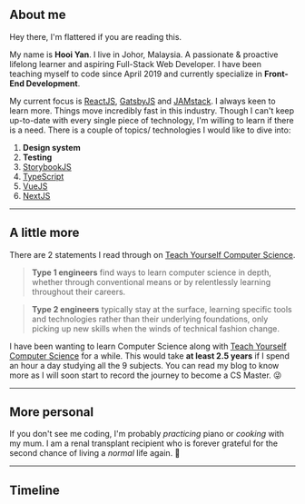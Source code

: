 
## About me

Hey there, I'm flattered if you are reading this.

My name is **Hooi Yan**. I live in Johor, Malaysia. A passionate & proactive lifelong learner and aspiring Full-Stack Web Developer. I have been teaching myself to code since April 2019 and currently specialize in **Front-End Development**.

My current focus is [ReactJS](https://reactjs.org/), [GatsbyJS](https://www.gatsbyjs.org/) and [JAMstack](https://jamstack.org/). I always keen to learn more. Things move incredibly fast in this industry. Though I can't keep up-to-date with every single piece of technology, I'm willing to learn if there is a need. There is a couple of topics/ technologies I would like to dive into:

1. **Design system**
2. **Testing**
3. [StorybookJS](https://storybook.js.org/)
4. [TypeScript](https://www.typescriptlang.org/)
5. [VueJS](https://vuejs.org/)
6. [NextJS](https://nextjs.org/)

---

## A little more

There are 2 statements I read through on [Teach Yourself Computer Science](https://teachyourselfcs.com/).

> **Type 1 engineers** find ways to learn computer science in depth, whether through conventional means or by relentlessly learning throughout their careers.

> **Type 2 engineers** typically stay at the surface, learning specific tools and technologies rather than their underlying foundations, only picking up new skills when the winds of technical fashion change.

I have been wanting to learn Computer Science along with [Teach Yourself Computer Science](https://teachyourselfcs.com/) for a while. This would take **at least 2.5 years** if I spend an hour a day studying all the 9 subjects. You can read my blog to know more as I will soon start to record the journey to become a CS Master. 😜

---

## More personal

If you don't see me coding, I'm probably _practicing_ piano or _cooking_ with my mum. I am a renal transplant recipient who is forever grateful for the second chance of living a _normal_ life again. 🥰

---

## Timeline

<Timeline />
